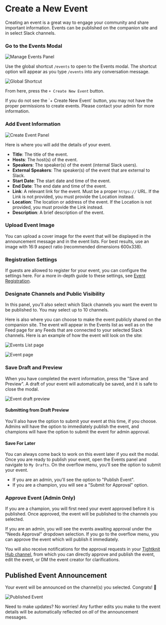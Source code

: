 
# Create a New Event

Creating an event is a great way to engage your community and share important information.
Events can be published on the companion site and in select Slack channels.

<Steps>

### Go to the Events Modal

![Manage Events Panel](/events/manage-events-panel.png)

Use the global shortcut `/events` to open to the Events modal. The shortcut option will appear as you type `/events` into any conversation message.

![Global Shortcut](/events/events-shortcut.png)

From here, press the `+ Create New Event` button.

<Callout>
  If you do not see the `+ Create New Event` button, you may not have the proper
  permissions to create events. Please contact your admin for more information.
</Callout>

### Add Event Information

![Create Event Panel](/events/create-event-panel.png)

Here is where you will add the details of your event.

- **Title**: The title of the event.
- **Hosts**: The host(s) of the event.
- **Speakers**: The speaker(s) of the event (internal Slack users).
- **External Speakers**: The speaker(s) of the event that are external to Slack.
- **Start Date**: The start date and time of the event.
- **End Date**: The end date and time of the event.
- **Link**: A relevant link for the event. Must be a proper `https://` URL. If the Link is not provided, you must provide the Location instead.
- **Location**: The location or address of the event. If the Location is not provided, you must provide the Link instead.
- **Description**: A brief description of the event.

### Upload Event Image

You can upload a cover image for the event that will be displayed in the announcement message and in the event lists. For best results, use an image with 16:9 aspect ratio (recommended dimensions 600x338).

### Registration Settings

If guests are allowed to register for your event, you can configure the settings here. For a more in-depth guide to these settings, see [Event Registration](/events/event-registration).

### Designate Channels and Public Visibility

In this panel, you'll also select which Slack channels you want the event to be published to. You may select up to 10 channels.

Here is also where you can choose to make the event publicly shared on the companion site. The event will appear in the Events list as well as on the Feed page for any Feeds that are connected to your selected Slack channels.
Here is an example of how the event will look on the site:

![Events List page](/tightknit-site/pages/events-list-page.png)

![Event page](/tightknit-site/pages/event-detail-page.png)

### Save Draft and Preview

When you have completed the event information, press the "Save and Preview". A draft of your event will automatically be saved, and it is safe to close the modal.

![Event draft preview](/events/draft-preview-panel.png)

#### Submitting from Draft Preview

You'll also have the option to submit your event at this time, if you choose. Admins will have the option to immediately publish the event, and champions will have the option to submit the event for admin approval.

#### Save For Later

You can always come back to work on this event later if you exit the modal. Once you are ready to publish your event, open the Events panel and navigate to `My Drafts`.
On the overflow menu, you'll see the option to submit your event.

- If you are an admin, you'll see the option to "Publish Event".
- If you are a champion, you will see a "Submit for Approval" option.

### Approve Event (Admin Only)

If you are a champion, you will first need your event approved before it is published. Once approved, the event will be published to the channels you selected.

If you are an admin, you will see the events awaiting approval under the "Needs Approval" dropdown selection. If you go to the overflow menu, you can approve the event which will publish it immediately.

You will also receive notifications for the approval requests in your [Tightknit Hub channel](/community/getting-started#tightknit-hub-channel), from which you can directly approve and publish the event, edit the event, or DM the event creator for clarifications.

</Steps>

## Published Event Announcement

Your event will be announced on the channel(s) you selected. Congrats! 🎉

![Published Event](/events/published-event-announcement.png)

Need to make updates? No worries! Any further edits you make to the event details will be automatically reflected on _all_ of the announcement messages.

